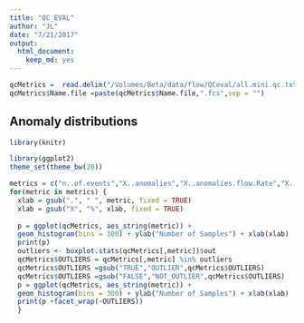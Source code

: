```yaml
---
title: "QC_EVAL"
author: "JL"
date: "7/21/2017"
output: 
  html_document: 
    keep_md: yes
---
```


```r
qcMetrics =  read.delim("/Volumes/Beta/data/flow/QCeval/all.mini.qc.txt",stringsAsFactors = FALSE,sep = "\t") 
qcMetrics$Name.file =paste(qcMetrics$Name.file,".fcs",sep = "")
```

## Anomaly distributions

```r
library(knitr)

library(ggplot2)
theme_set(theme_bw(20))

metrics = c("n..of.events","X..anomalies","X..anomalies.flow.Rate","X..anomalies.Signal","X..anomalies.Margins")
for(metric in metrics) {
  xlab = gsub(".", " ", metric, fixed = TRUE)
  xlab = gsub("X", "%", xlab, fixed = TRUE)
  
  p = ggplot(qcMetrics, aes_string(metric)) +
  geom_histogram(bins = 300) + ylab("Number of Samples") + xlab(xlab)
  print(p)
  outliers <- boxplot.stats(qcMetrics[,metric])$out
  qcMetrics$OUTLIERS = qcMetrics[,metric] %in% outliers
  qcMetrics$OUTLIERS =gsub("TRUE","OUTLIER",qcMetrics$OUTLIERS)
  qcMetrics$OUTLIERS =gsub("FALSE","NOT_OUTLIER",qcMetrics$OUTLIERS)
  p = ggplot(qcMetrics, aes_string(metric)) +
  geom_histogram(bins = 300) + ylab("Number of Samples") + xlab(xlab)
  print(p +facet_wrap(~OUTLIERS))
  }

```
